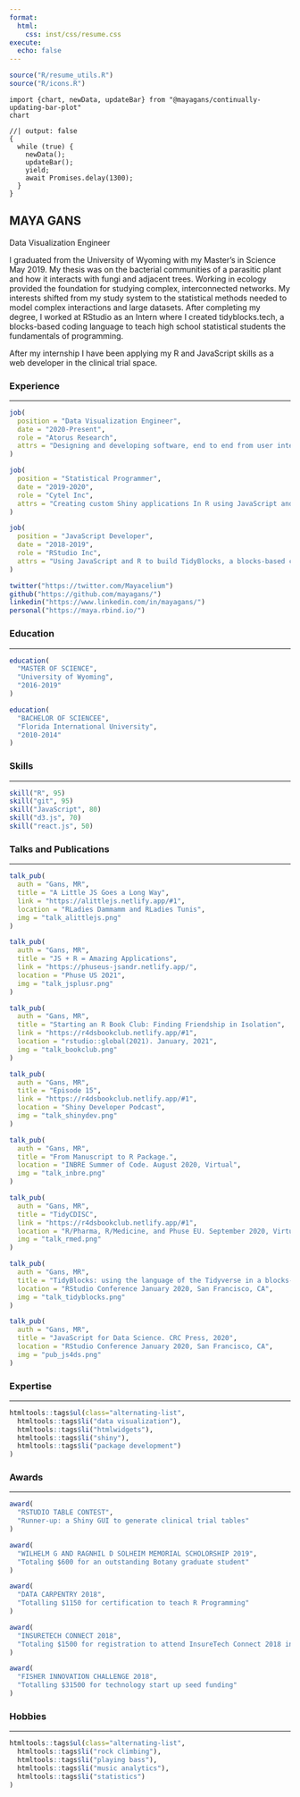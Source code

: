 ```yaml
---
format:
  html:
    css: inst/css/resume.css
execute:
  echo: false
---
```


```r
source("R/resume_utils.R")
source("R/icons.R")
```

<div class="grid-container">
  
<section class="logo section">
```ojs
import {chart, newData, updateBar} from "@mayagans/continually-updating-bar-plot"
chart
```

```ojs
//| output: false
{
  while (true) {
    newData();
    updateBar();
    yield;
    await Promises.delay(1300);
  }
}
```

</section>

<section class="title section">
<h1>MAYA GANS</h1>
<p>Data Visualization Engineer</p>
</section>

  
<section class="intro section">
<p>I graduated from the University of Wyoming with my Master’s in Science May 2019. My thesis was on the bacterial communities of a parasitic plant and how it interacts with fungi and adjacent trees. Working in ecology provided the foundation for studying complex, interconnected networks. My interests shifted from my study system to the statistical methods needed to model complex interactions and large datasets. After completing my degree, I worked at RStudio as an Intern where I created tidyblocks.tech, a blocks-based coding language to teach high school statistical students the fundamentals of programming. 

After my internship I have been applying my R and JavaScript skills as a web developer in the clinical trial space.</p>
</section>

<section class="experience section">
<h3>Experience</h3>
<hr>

```r
job(
  position = "Data Visualization Engineer", 
  date = "2020-Present", 
  role = "Atorus Research", 
  attrs = "Designing and developing software, end to end from user interface to technical application. Maintaining a code base using software versioning tools and continuous integration tests. Interfacing with clients and leading projects."
)

job(
  position = "Statistical Programmer", 
  date = "2019-2020", 
  role = "Cytel Inc", 
  attrs = "Creating custom Shiny applications In R using JavaScript and advanced R programming skills. Using GitHub to collaborate with a team of R programmers and create packages."
)

job(
  position = "JavaScript Developer", 
  date = "2018-2019", 
  role = "RStudio Inc", 
  attrs = "Using JavaScript and R to build TidyBlocks, a blocks-based coding language of the Tidyverse for data manipulation and visualization."
)
```

</section>

<section class="social section">
<div class="link-container">
```r
twitter("https://twitter.com/Mayacelium")
github("https://github.com/mayagans/")
linkedin("https://www.linkedin.com/in/mayagans/")
personal("https://maya.rbind.io/")
```
</div>
</section>

<section class="education section">
<h3>Education</h3>
<hr>
```r
education(
  "MASTER OF SCIENCE",
  "University of Wyoming",
  "2016-2019"
)

education(
  "BACHELOR OF SCIENCEE",
  "Florida International University",
  "2010-2014"
)
```
</section>


<section class="skills section">
<h3>Skills</h3>
<hr>
<div class="all-skills">
```r
skill("R", 95)
skill("git", 95)
skill("JavaScript", 80)
skill("d3.js", 70)
skill("react.js", 50)
```
</div>
</section>

<section class="publications section">
<h3>Talks and Publications</h3>
<div class="wrapper">
<hr>
```r
talk_pub(
  auth = "Gans, MR", 
  title = "A Little JS Goes a Long Way", 
  link = "https://alittlejs.netlify.app/#1", 
  location = "RLadies Dammamm and RLadies Tunis", 
  img = "talk_alittlejs.png"
)

talk_pub(
  auth = "Gans, MR", 
  title = "JS + R = Amazing Applications", 
  link = "https://phuseus-jsandr.netlify.app/",
  location = "Phuse US 2021", 
  img = "talk_jsplusr.png"
)

talk_pub(
  auth = "Gans, MR", 
  title = "Starting an R Book Club: Finding Friendship in Isolation", 
  link = "https://r4dsbookclub.netlify.app/#1",
  location = "rstudio::global(2021). January, 2021", 
  img = "talk_bookclub.png"
)

talk_pub(
  auth = "Gans, MR", 
  title = "Episode 15", 
  link = "https://r4dsbookclub.netlify.app/#1",
  location = "Shiny Developer Podcast", 
  img = "talk_shinydev.png"
)

talk_pub(
  auth = "Gans, MR", 
  title = "From Manuscript to R Package.",
  location = "INBRE Summer of Code. August 2020, Virtual", 
  img = "talk_inbre.png"
)

talk_pub(
  auth = "Gans, MR", 
  title = "TidyCDISC", 
  link = "https://r4dsbookclub.netlify.app/#1",
  location = "R/Pharma, R/Medicine, and Phuse EU. September 2020, Virtual", 
  img = "talk_rmed.png"
)

talk_pub(
  auth = "Gans, MR", 
  title = "TidyBlocks: using the language of the Tidyverse in a blocks-based interface", 
  location = "RStudio Conference January 2020, San Francisco, CA", 
  img = "talk_tidyblocks.png"
)

talk_pub(
  auth = "Gans, MR", 
  title = "JavaScript for Data Science. CRC Press, 2020", 
  location = "RStudio Conference January 2020, San Francisco, CA", 
  img = "pub_js4ds.png"
)
```
      
</div>
</section>

<section class="expertise section">
<h3>Expertise</h3>
<hr>
```r
htmltools::tags$ul(class="alternating-list",
  htmltools::tags$li("data visualization"),
  htmltools::tags$li("htmlwidgets"),
  htmltools::tags$li("shiny"),
  htmltools::tags$li("package development")
)
```
</section>

<section class="awards section">
<h3>Awards</h3>
<hr>
```r
award(
  "RSTUDIO TABLE CONTEST",
  "Runner-up: a Shiny GUI to generate clinical trial tables"
)

award(
  "WILHELM G AND RAGNHIL D SOLHEIM MEMORIAL SCHOLORSHIP 2019",
  "Totaling $600 for an outstanding Botany graduate student"
)

award(
  "DATA CARPENTRY 2018",
  "Totalling $1150 for certification to teach R Programming"
)

award(
  "INSURETECH CONNECT 2018",
  "Totaling $1500 for registration to attend InsureTech Connect 2018 in Las Vegas, NV"
)

award(
  "FISHER INNOVATION CHALLENGE 2018",
  "Totalling $31500 for technology start up seed funding"
)
```
</section>

<section class="hobbies section">
<h3>Hobbies</h3>
<hr>
```r
htmltools::tags$ul(class="alternating-list",
  htmltools::tags$li("rock climbing"),
  htmltools::tags$li("playing bass"),
  htmltools::tags$li("music analytics"),
  htmltools::tags$li("statistics")
)
```
</section>

</div>